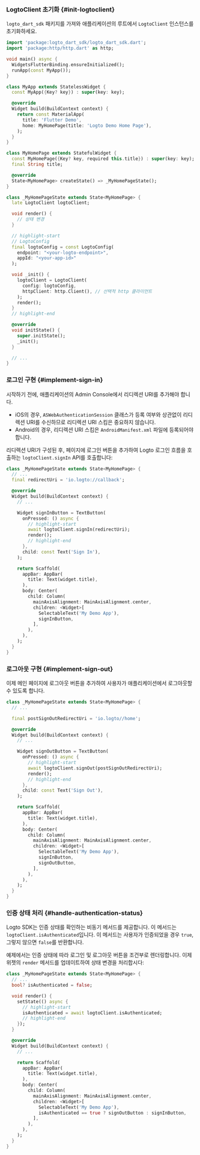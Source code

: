 
### LogtoClient 초기화 \{#init-logtoclient}

`logto_dart_sdk` 패키지를 가져와 애플리케이션의 루트에서 `LogtoClient` 인스턴스를 초기화하세요.

```dart title="lib/main.dart"
import 'package:logto_dart_sdk/logto_dart_sdk.dart';
import 'package:http/http.dart' as http;

void main() async {
  WidgetsFlutterBinding.ensureInitialized();
  runApp(const MyApp());
}

class MyApp extends StatelessWidget {
  const MyApp({Key? key}) : super(key: key);

  @override
  Widget build(BuildContext context) {
    return const MaterialApp(
      title: 'Flutter Demo',
      home: MyHomePage(title: 'Logto Demo Home Page'),
    );
  }
}

class MyHomePage extends StatefulWidget {
  const MyHomePage({Key? key, required this.title}) : super(key: key);
  final String title;

  @override
  State<MyHomePage> createState() => _MyHomePageState();
}

class _MyHomePageState extends State<MyHomePage> {
  late LogtoClient logtoClient;

  void render() {
    // 상태 변경
  }

  // highlight-start
  // LogtoConfig
  final logtoConfig = const LogtoConfig(
    endpoint: "<your-logto-endpoint>",
    appId: "<your-app-id>"
  );

  void _init() {
    logtoClient = LogtoClient(
      config: logtoConfig,
      httpClient: http.Client(), // 선택적 http 클라이언트
    );
    render();
  }
  // highlight-end

  @override
  void initState() {
    super.initState();
    _init();
  }

  // ...
}
```

### 로그인 구현 \{#implement-sign-in}

<SignInFlowSummary />

시작하기 전에, 애플리케이션의 Admin Console에서 리디렉션 URI를 추가해야 합니다.

<ConfigureRedirectUri
  figureSrc="/img/assets/flutter-redirect-uri.png"
  redirectUri="io.logto://callback"
/>

- iOS의 경우, `ASWebAuthenticationSession` 클래스가 등록 여부와 상관없이 리디렉션 URI를 수신하므로 리디렉션 URI 스킴은 중요하지 않습니다.
- Android의 경우, 리디렉션 URI 스킴은 `AndroidManifest.xml` 파일에 등록되어야 합니다.

리디렉션 URI가 구성된 후, 페이지에 로그인 버튼을 추가하여 Logto 로그인 흐름을 호출하는 `logtoClient.signIn` API를 호출합니다:

```dart title="lib/main.dart"
class _MyHomePageState extends State<MyHomePage> {
  // ...
  final redirectUri = 'io.logto://callback';

  @override
  Widget build(BuildContext context) {
    // ...

    Widget signInButton = TextButton(
      onPressed: () async {
        // highlight-start
        await logtoClient.signIn(redirectUri);
        render();
        // highlight-end
      },
      child: const Text('Sign In'),
    );

    return Scaffold(
      appBar: AppBar(
        title: Text(widget.title),
      ),
      body: Center(
        child: Column(
          mainAxisAlignment: MainAxisAlignment.center,
          children: <Widget>[
            SelectableText('My Demo App'),
            signInButton,
          ],
        ),
      ),
    );
  }
}
```

### 로그아웃 구현 \{#implement-sign-out}

<ConfigurePostSignOutRedirectUri
  figureSrc="/img/assets/flutter-post-sign-out-redirect-uri.png"
  postSignOutRedirectUri="io.logto://callback"
/>

이제 메인 페이지에 로그아웃 버튼을 추가하여 사용자가 애플리케이션에서 로그아웃할 수 있도록 합니다.

```dart title="lib/main.dart"
class _MyHomePageState extends State<MyHomePage> {
  // ...

  final postSignOutRedirectUri = 'io.logto//home';

  @override
  Widget build(BuildContext context) {
    // ...

    Widget signOutButton = TextButton(
      onPressed: () async {
        // highlight-start
        await logtoClient.signOut(postSignOutRedirectUri);
        render();
        // highlight-end
      },
      child: const Text('Sign Out'),
    );

    return Scaffold(
      appBar: AppBar(
        title: Text(widget.title),
      ),
      body: Center(
        child: Column(
          mainAxisAlignment: MainAxisAlignment.center,
          children: <Widget>[
            SelectableText('My Demo App'),
            signInButton,
            signOutButton,
          ],
        ),
      ),
    );
  }
}
```

### 인증 상태 처리 \{#handle-authentication-status}

Logto SDK는 인증 상태를 확인하는 비동기 메서드를 제공합니다. 이 메서드는 `logtoClient.isAuthenticated`입니다. 이 메서드는 사용자가 인증되었을 경우 `true`, 그렇지 않으면 `false`를 반환합니다.

예제에서는 인증 상태에 따라 로그인 및 로그아웃 버튼을 조건부로 렌더링합니다. 이제 위젯의 `render` 메서드를 업데이트하여 상태 변경을 처리합시다:

```dart title="lib/main.dart"
class _MyHomePageState extends State<MyHomePage> {
  // ...
  bool? isAuthenticated = false;

  void render() {
    setState(() async {
      // highlight-start
      isAuthenticated = await logtoClient.isAuthenticated;
      // highlight-end
    });
  }

  @override
  Widget build(BuildContext context) {
    // ...

    return Scaffold(
      appBar: AppBar(
        title: Text(widget.title),
      ),
      body: Center(
        child: Column(
          mainAxisAlignment: MainAxisAlignment.center,
          children: <Widget>[
            SelectableText('My Demo App'),
            isAuthenticated == true ? signOutButton : signInButton,
          ],
        ),
      ),
    );
  }
}
```

<Checkpoint />
